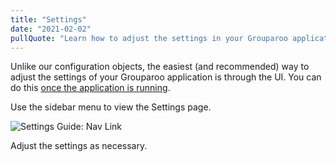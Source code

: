 ```yaml
---
title: "Settings"
date: "2021-02-02"
pullQuote: "Learn how to adjust the settings in your Grouparoo application."
---
```


Unlike our configuration objects, the easiest (and recommended) way to adjust the settings of your Grouparoo application is through the UI. You can do this [once the application is running](/docs/cli/run#start).

Use the sidebar menu to view the Settings page.

<Image
  centered
  source="Settings Guide: Nav Link"
  alt="Settings Guide: Nav Link"
  src="docs/guides/settings--nav.png"
  width={820}
  height={437}
/>

Adjust the settings as necessary.

